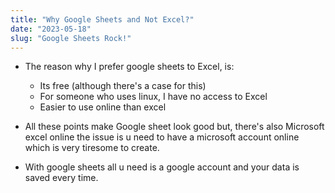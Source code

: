 ```yaml
---
title: "Why Google Sheets and Not Excel?"
date: "2023-05-18"
slug: "Google Sheets Rock!"
---
```


- The reason why I prefer google sheets to Excel, is:
    - Its free (although there's a case for this)
    - For someone who uses linux, I have no access to Excel
    - Easier to use online than excel
    
- All these points make Google sheet look good but, there's also Microsoft excel online the issue is u need to have a microsoft account online which is very tiresome to create. 
- With google sheets all u need is a google account and your data is saved every time.
